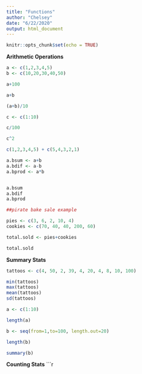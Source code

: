 ```yaml
---
title: "Functions"
author: "Chelsey"
date: "6/22/2020"
output: html_document
---
```


```r
knitr::opts_chunk$set(echo = TRUE)
```
**Arithmetic Operations**
```r
a <- c(1,2,3,4,5)
b <- c(10,20,30,40,50)

a+100

a+b

(a+b)/10

c <- c(1:10)

c/100

c^2

c(1,2,3,4,5) + c(5,4,3,2,1)

a.bsum <- a+b
a.bdif <- a-b
a.bprod <- a*b


a.bsum
a.bdif
a.bprod

##pirate bake sale example 

pies <- c(3, 6, 2, 10, 4)
cookies <- c(70, 40, 40, 200, 60)

total.sold <- pies+cookies

total.sold 

```
**Summary Stats**
```r
tattoos <- c(4, 50, 2, 39, 4, 20, 4, 8, 10, 100)

min(tattoos)
max(tattoos)
mean(tattoos)
sd(tattoos)

a <- c(1:10)

length(a)

b <- seq(from=1,to=100, length.out=20)

length(b)

summary(b)

```
**Counting Stats**
```r
